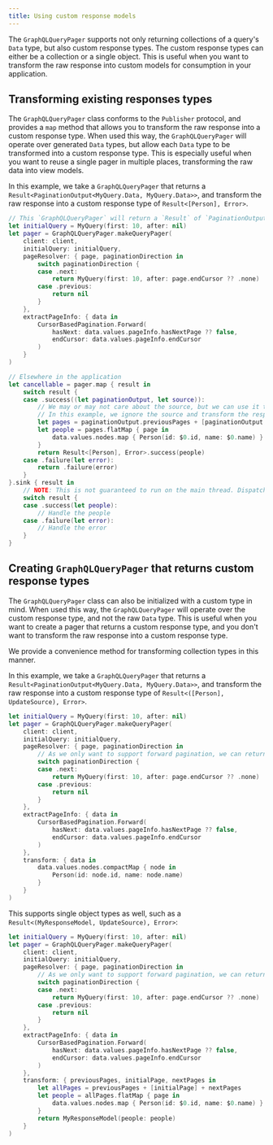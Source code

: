 ```yaml
---
title: Using custom response models
---
```


The `GraphQLQueryPager` supports not only returning collections of a query's `Data` type, but also custom response types. The custom response types can either be a collection or a single object. This is useful when you want to transform the raw response into custom models for consumption in your application.

## Transforming existing responses types

The `GraphQLQueryPager` class conforms to the `Publisher` protocol, and provides a `map` method that allows you to transform the raw response into a custom response type. When used this way, the `GraphQLQueryPager` will operate over generated `Data` types, but allow each `Data` type to be transformed into a custom response type. This is especially useful when you want to reuse a single pager in multiple places, transforming the raw data into view models.

In this example, we take a `GraphQLQueryPager` that returns a `Result<PaginationOutput<MyQuery.Data, MyQuery.Data>>`, and transform the raw response into a custom response type of `Result<[Person], Error>`.

```swift
// This `GraphQLQueryPager` will return a `Result` of `PaginationOutput<MyQuery.Data, MyQuery.Data>`
let initialQuery = MyQuery(first: 10, after: nil)
let pager = GraphQLQueryPager.makeQueryPager(
    client: client,
    initialQuery: initialQuery,
    pageResolver: { page, paginationDirection in
        switch paginationDirection {
        case .next:
            return MyQuery(first: 10, after: page.endCursor ?? .none)
        case .previous:
            return nil
        }
    },
    extractPageInfo: { data in
        CursorBasedPagination.Forward(
            hasNext: data.values.pageInfo.hasNextPage ?? false,
            endCursor: data.values.pageInfo.endCursor
        )
    }
)

// Elsewhere in the application
let cancellable = pager.map { result in
    switch result {
    case .success((let paginationOutput, let source)):
        // We may or may not care about the source, but we can use it to transform the response or pass it through as needed.
        // In this example, we ignore the source and transform the response into a custom response type.
        let pages = paginationOutput.previousPages + [paginationOutput.initialPage] + paginationOutput.nextPages
        let people = pages.flatMap { page in
            data.values.nodes.map { Person(id: $0.id, name: $0.name) }
        }
        return Result<[Person], Error>.success(people)
    case .failure(let error):
        return .failure(error)
    }
}.sink { result in
    // NOTE: This is not guaranteed to run on the main thread. Dispatch to the main thread if necessary.
    switch result {
    case .success(let people):
        // Handle the people
    case .failure(let error):
        // Handle the error
    }
}
```

## Creating `GraphQLQueryPager` that returns custom response types

The `GraphQLQueryPager` class can also be initialized with a custom type in mind. When used this way, the `GraphQLQueryPager` will operate over the custom response type, and not the raw `Data` type. This is useful when you want to create a pager that returns a custom response type, and you don't want to transform the raw response into a custom response type.

We provide a convenience method for transforming collection types in this manner. 

In this example, we take a `GraphQLQueryPager` that returns a `Result<PaginationOutput<MyQuery.Data, MyQuery.Data>>`, and transform the raw response into a custom response type of `Result<([Person], UpdateSource), Error>`.

```swift
let initialQuery = MyQuery(first: 10, after: nil)
let pager = GraphQLQueryPager.makeQueryPager(
    client: client,
    initialQuery: initialQuery,
    pageResolver: { page, paginationDirection in
        // As we only want to support forward pagination, we can return `nil` for reverse pagination
        switch paginationDirection {
        case .next:
            return MyQuery(first: 10, after: page.endCursor ?? .none)
        case .previous:
            return nil
        }
    },
    extractPageInfo: { data in
        CursorBasedPagination.Forward(
            hasNext: data.values.pageInfo.hasNextPage ?? false,
            endCursor: data.values.pageInfo.endCursor
        )
    },
    transform: { data in
        data.values.nodes.compactMap { node in
            Person(id: node.id, name: node.name)
        }
    }
)
```

This supports single object types as well, such as a `Result<(MyResponseModel, UpdateSource), Error>`:

```swift
let initialQuery = MyQuery(first: 10, after: nil)
let pager = GraphQLQueryPager.makeQueryPager(
    client: client,
    initialQuery: initialQuery,
    pageResolver: { page, paginationDirection in
        // As we only want to support forward pagination, we can return `nil` for reverse pagination
        switch paginationDirection {
        case .next:
            return MyQuery(first: 10, after: page.endCursor ?? .none)
        case .previous:
            return nil
        }
    },
    extractPageInfo: { data in
        CursorBasedPagination.Forward(
            hasNext: data.values.pageInfo.hasNextPage ?? false,
            endCursor: data.values.pageInfo.endCursor
        )
    },
    transform: { previousPages, initialPage, nextPages in
        let allPages = previousPages + [initialPage] + nextPages
        let people = allPages.flatMap { page in
            data.values.nodes.map { Person(id: $0.id, name: $0.name) }
        }
        return MyResponseModel(people: people)
    }
)
```
